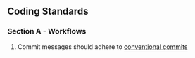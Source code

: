 ## Coding Standards

### Section A - Workflows

1. Commit messages should adhere to [conventional commits](https://www.conventionalcommits.org/en/v1.0.0/)
